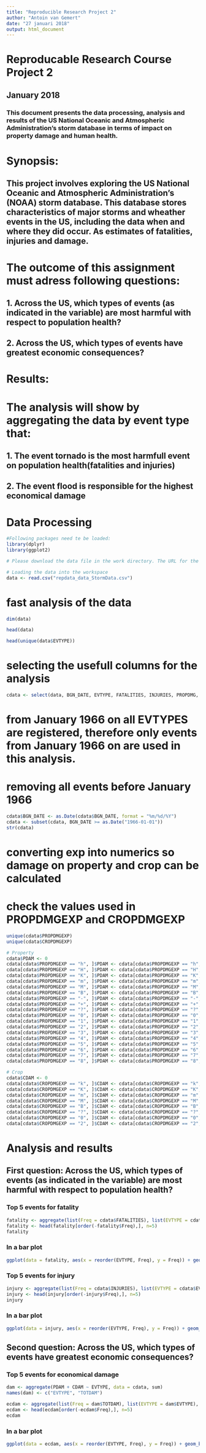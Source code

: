 ```yaml
---
title: "Reproducible Research Project 2"
author: "Antoin van Gemert"
date: "27 januari 2018"
output: html_document
---
```

# Reproducable Research Course Project 2
## January 2018
### This document presents the data processing, analysis and results of the US National Oceanic and Atmospheric Administration's storm database in terms of impact on property damage and human health.

# Synopsis:
## This project involves exploring the US National Oceanic and Atmospheric Administration's (NOAA) storm database. This database stores characteristics of major storms and wheather events in the US, including the data when and where they did occur. As estimates of fatalities, injuries and damage.

# The outcome of this assignment must adress following questions:
## 1. Across the US, which types of events (as indicated in the variable) are most harmful with respect to population health?
## 2. Across the US, which types of events have greatest economic consequences?

# Results:
# The analysis will show by aggregating the data by event type that:
## 1. The event tornado is the most harmfull event on population health(fatalities and injuries)
## 2. The event flood is responsible for the highest economical damage

# Data Processing
```r
#Following packages need te be loaded:
library(dplyr)
library(ggplot2)
```
```r
# Please download the data file in the work directory. The URL for the file is: https://d396qusza40orc.cloudfront.net/repdata%2Fdata%2FStormData.csv.bz2

# Loading the data into the workspace
data <- read.csv("repdata_data_StormData.csv")
```
# fast analysis of the data
```r
dim(data)
```
```r
head(data)
```
```r
head(unique(data$EVTYPE))
```
# selecting the usefull columns for the analysis
```r
cdata <- select(data, BGN_DATE, EVTYPE, FATALITIES, INJURIES, PROPDMG, PROPDMGEXP, CROPDMG, CROPDMGEXP)
```
# from January 1966 on all EVTYPES are registered, therefore only events from January 1966 on are used in this analysis.
# removing all events before January 1966
```r
cdata$BGN_DATE <- as.Date(cdata$BGN_DATE, format = "%m/%d/%Y")  
cdata <- subset(cdata, BGN_DATE >= as.Date("1966-01-01"))
str(cdata)
```
# converting exp into numerics so damage on property and crop can be calculated
# check the values used in PROPDMGEXP and CROPDMGEXP
```r
unique(cdata$PROPDMGEXP)
unique(cdata$CROPDMGEXP)
```
```r
# Property
cdata$PDAM <- 0
cdata[cdata$PROPDMGEXP == "h", ]$PDAM <- cdata[cdata$PROPDMGEXP == "h", ]$PROPDMG * 10^2
cdata[cdata$PROPDMGEXP == "H", ]$PDAM <- cdata[cdata$PROPDMGEXP == "H", ]$PROPDMG * 10^2
cdata[cdata$PROPDMGEXP == "K", ]$PDAM <- cdata[cdata$PROPDMGEXP == "K", ]$PROPDMG * 10^3
cdata[cdata$PROPDMGEXP == "m", ]$PDAM <- cdata[cdata$PROPDMGEXP == "m", ]$PROPDMG * 10^6
cdata[cdata$PROPDMGEXP == "M", ]$PDAM <- cdata[cdata$PROPDMGEXP == "M", ]$PROPDMG * 10^6
cdata[cdata$PROPDMGEXP == "B", ]$PDAM <- cdata[cdata$PROPDMGEXP == "B", ]$PROPDMG * 10^9
cdata[cdata$PROPDMGEXP == "-", ]$PDAM <- cdata[cdata$PROPDMGEXP == "-", ]$PROPDMG * 10^0
cdata[cdata$PROPDMGEXP == "+", ]$PDAM <- cdata[cdata$PROPDMGEXP == "+", ]$PROPDMG * 10^0
cdata[cdata$PROPDMGEXP == "?", ]$PDAM <- cdata[cdata$PROPDMGEXP == "?", ]$PROPDMG * 10^0
cdata[cdata$PROPDMGEXP == "0", ]$PDAM <- cdata[cdata$PROPDMGEXP == "0", ]$PROPDMG * 10^0
cdata[cdata$PROPDMGEXP == "1", ]$PDAM <- cdata[cdata$PROPDMGEXP == "1", ]$PROPDMG * 10^1
cdata[cdata$PROPDMGEXP == "2", ]$PDAM <- cdata[cdata$PROPDMGEXP == "2", ]$PROPDMG * 10^2
cdata[cdata$PROPDMGEXP == "3", ]$PDAM <- cdata[cdata$PROPDMGEXP == "3", ]$PROPDMG * 10^3
cdata[cdata$PROPDMGEXP == "4", ]$PDAM <- cdata[cdata$PROPDMGEXP == "4", ]$PROPDMG * 10^4
cdata[cdata$PROPDMGEXP == "5", ]$PDAM <- cdata[cdata$PROPDMGEXP == "5", ]$PROPDMG * 10^5
cdata[cdata$PROPDMGEXP == "6", ]$PDAM <- cdata[cdata$PROPDMGEXP == "6", ]$PROPDMG * 10^6
cdata[cdata$PROPDMGEXP == "7", ]$PDAM <- cdata[cdata$PROPDMGEXP == "7", ]$PROPDMG * 10^7
cdata[cdata$PROPDMGEXP == "8", ]$PDAM <- cdata[cdata$PROPDMGEXP == "8", ]$PROPDMG * 10^8

# Crop
cdata$CDAM <- 0
cdata[cdata$CROPDMGEXP == "k", ]$CDAM <- cdata[cdata$CROPDMGEXP == "k", ]$CROPDMG * 10^3
cdata[cdata$CROPDMGEXP == "K", ]$CDAM <- cdata[cdata$CROPDMGEXP == "K", ]$CROPDMG * 10^3
cdata[cdata$CROPDMGEXP == "m", ]$CDAM <- cdata[cdata$CROPDMGEXP == "m", ]$CROPDMG * 10^6
cdata[cdata$CROPDMGEXP == "M", ]$CDAM <- cdata[cdata$CROPDMGEXP == "M", ]$CROPDMG * 10^6
cdata[cdata$CROPDMGEXP == "B", ]$CDAM <- cdata[cdata$CROPDMGEXP == "B", ]$CROPDMG * 10^9
cdata[cdata$CROPDMGEXP == "?", ]$CDAM <- cdata[cdata$CROPDMGEXP == "?", ]$CROPDMG * 10^0
cdata[cdata$CROPDMGEXP == "0", ]$CDAM <- cdata[cdata$CROPDMGEXP == "0", ]$CROPDMG * 10^0
cdata[cdata$CROPDMGEXP == "2", ]$CDAM <- cdata[cdata$CROPDMGEXP == "2", ]$CROPDMG * 10^2
```
# Analysis and results
## First question: Across the US, which types of events (as indicated in the variable) are most harmful with respect to population health?
### Top 5 events for fatality
```r
fatality <- aggregate(list(Freq = cdata$FATALITIES), list(EVTYPE = cdata$EVTYPE), sum)
fatality <- head(fatality[order(-fatality$Freq),], n=5)
fatality
```
### In a bar plot
```r
ggplot(data = fatality, aes(x = reorder(EVTYPE, Freq), y = Freq)) + geom_bar(stat = "identity", alpha = 0.5, fill = "red") + ggtitle(label = "Top 5 Events for Fatality") + labs(x = "Event Type", y = "Count") + coord_flip()
```
### Top 5 events for injury
```r
injury <- aggregate(list(Freq = cdata$INJURIES), list(EVTYPE = cdata$EVTYPE), sum)
injury <- head(injury[order(-injury$Freq),], n=5)
injury
```
### In a bar plot
```r
ggplot(data = injury, aes(x = reorder(EVTYPE, Freq), y = Freq)) + geom_bar(stat = "identity", alpha = 0.5, fill = "red") + ggtitle(label = "Top 5 Events for Injury") + labs(x = "Event Type", y = "Count") + coord_flip()
```
## Second question: Across the US, which types of events have greatest economic consequences?
### Top 5 events for economical damage
```r
dam <- aggregate(PDAM + CDAM ~ EVTYPE, data = cdata, sum)
names(dam) <- c("EVTYPE", "TOTDAM")

ecdam <- aggregate(list(Freq = dam$TOTDAM), list(EVTYPE = dam$EVTYPE), sum)
ecdam <- head(ecdam[order(-ecdam$Freq),], n=5)
ecdam
```

### In a bar plot
```r
ggplot(data = ecdam, aes(x = reorder(EVTYPE, Freq), y = Freq)) + geom_bar(stat = "identity", alpha = 0.5, fill = "red") + ggtitle(label = "Top 5 Events for Economical Damage") + labs(x = "Event Type", y = "Damage in US$") + coord_flip()
```
